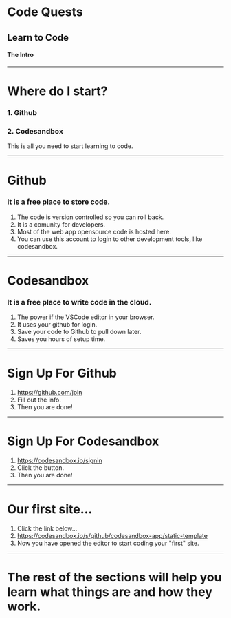 


# Code Quests 

## Learn to Code

#### The Intro

---

# Where do I start?


### 1. Github
### 2. Codesandbox

This is all you need to start learning to code.

---

# Github

### It is a free place to store code.

  1. The code is version controlled so you can roll back.
  1. It is a comunity for developers.
  1. Most of the web app opensource code is hosted here.
  1. You can use this account to login to other development tools, like codesandbox.

---

# Codesandbox

### It is a free place to write code in the cloud.

  1. The power if the VSCode editor in your browser.
  1. It uses your github for login.
  1. Save your code to Github to pull down later.
  1. Saves you hours of setup time.

---

# Sign Up For Github

  1. https://github.com/join
  1. Fill out the info.
  1. Then you are done!

---

# Sign Up For Codesandbox

  1. https://codesandbox.io/signin
  1. Click the button.
  1. Then you are done!

---

# Our first site...

  1. Click the link below...
  1. https://codesandbox.io/s/github/codesandbox-app/static-template
  1. Now you have opened the editor to start coding your "first" site.

---

# The rest of the sections will help you learn what things are and how they work.